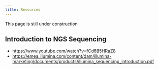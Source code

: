 ```yaml
---
title: Resources
---
```


::: {.callout-important}
This page is still under construction
:::


<!-- TODO --> 

## Introduction to NGS Sequencing

- [https://www.youtube.com/watch?v=fCd6B5HRaZ8](https://www.youtube.com/watch?v=fCd6B5HRaZ8)
- [https://emea.illumina.com/content/dam/illumina-marketing/documents/products/illumina_sequencing_introduction.pdf](https://emea.illumina.com/content/dam/illumina-marketing/documents/products/illumina_sequencing_introduction.pdf)

